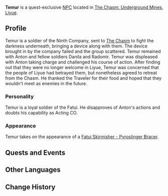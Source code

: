 {{Character Infobox
|type             = Quest NPC
|image            = NPC Temur.png
|region           = Liyue
|region2          = Snezhnaya
|affiliation      = Fatui
|title            = Ninth Company Soldier
}}
'''Temur''' is a quest-exclusive [[NPC]] located in [[The Chasm/Underground Mines|The Chasm: Underground Mines]], [[Liyue]].
<!--
==Location==
<gallery>
NPC Location Temur.png|Temur's location
NPC Location Temur Context.png|Additional context
</gallery>
-->
==Profile==
Temur is a soldier of the Ninth Company, sent to [[The Chasm]] to fight the darkness underneath, bringing a device along with them. The device brought in by the company failed and the group scattered. Temur remained with Anton and fellow soldiers Danila and Radomir. Temur was displeased with Anton taking charge and challenged his course of action. After finding out that they were no longer welcome in Liyue, Temur was concerned that the people of Liyue had betrayed them, but nonetheless agreed to retreat from the Chasm. He thanked the Traveler for their food and hoped that they wouldn't meet as enemies in the future.

===Personality===
Temur is a loyal soldier of the Fatui. He disapproves of Anton's actions and doubts his capability as Acting CO.

===Appearance===
Temur takes on the appearance of a [[Fatui Skirmisher - Pyroslinger Bracer]].

==Quests and Events==
{{Quests and Events}}
<!--
==Dialogue==
{{Dialogue start}}
:'''Temur:'''
{{Dialogue end}}
-->
==Other Languages==
{{Other Languages
|default_hidden = 1
|en      = Temur
|zhs     = 提莫尔
|zhs_rm  = Tímò'ěr
|zht     = 提莫爾
|zht_rm  = Tímò'ěr
|ja      = ティモール
|ja_rm   = Timooru
|ko      = 테무르
|ko_rm   = Temureu
|es      = Temur
|fr      = Temur
|ru      = Тимур
|th      = Temur
|vi      = Temur
|de      = Temur
|id      = Temur
|pt      = Temur
|tr      = Temur
|it      = Temur
}}

==Change History==
{{Change History|2.6}}
<!--
==References==
{{Reflist}}
-->